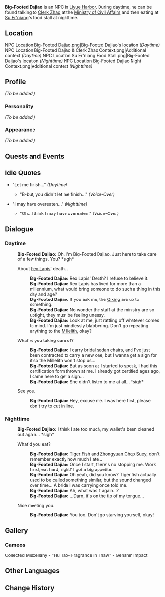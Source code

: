 {{Meta
<!-- REMOVE THIS TEMPLATE AFTER ADDING MISSING INFO -->
|missing_NPC_profile  = yes
}}
{{Character Infobox
|type             = NPC
|image            = NPC Big-Footed Dajiao.png
|region           = Liyue
}}
'''Big-Footed Dajiao''' is an NPC in [[Liyue Harbor]]. During daytime, he can be found talking to [[Clerk Zhao]] at the [[Ministry of Civil Affairs]] and then eating at [[Su Er'niang]]'s food stall at nighttime.

==Location==
<gallery hideaddbutton="true" captionalign="center">
NPC Location Big-Footed Dajiao.png|Big-Footed Dajiao's location ''(Daytime)''
NPC Location Big-Footed Dajiao & Clerk Zhao Context.png|Additional context ''(Daytime)''
NPC Location Su Er'niang Food Stall.png|Big-Footed Daijao's location ''(Nighttime)''
NPC Location Big-Footed Dajiao Night Context.png|Additional context ''(Nighttime)''
</gallery>

==Profile==
''(To be added.)''

===Personality===
''(To be added.)''

===Appearance===
''(To be added.)''

==Quests and Events==
{{Quest Appearances}}

==Idle Quotes==
* "Let me finish..." ''(Daytime)''
**{{A|VO Big-Footed Dajiao 01.ogg}} "B-but, you didn't let me finish..." ''(Voice-Over)''
* "I may have overeaten..." ''(Nighttime)''
**{{A|VO Big-Footed Dajiao 02.ogg}} "Oh...I think I may have overeaten." ''(Voice-Over)''

==Dialogue==
===Daytime===
{{Dialogue start}}
:'''Big-Footed Dajiao:''' Oh, I'm Big-Footed Dajiao. Just here to take care of a few things. You? *sigh*
:{{DIcon}} About [[Rex Lapis]]' death...
::'''Big-Footed Dajiao:''' Rex Lapis' Death? I refuse to believe it.
::'''Big-Footed Dajiao:''' Rex Lapis has lived for more than a millennium, what would bring someone to do such a thing in this day and age?
::'''Big-Footed Dajiao:''' If you ask me, the [[Qixing]] are up to something.
::'''Big-Footed Dajiao:''' No wonder the staff at the ministry are so uptight, they must be feeling uneasy.
::'''Big-Footed Dajiao:''' Look at me, just rattling off whatever comes to mind. I'm just mindlessly blabbering. Don't go repeating anything to the [[Millelith]], okay?
:{{DIcon}} What're you taking care of?
::'''Big-Footed Dajiao:''' I carry bridal sedan chairs, and I've just been contracted to carry a new one, but I wanna get a sign for it so the Millelith won't stop us...
::'''Big-Footed Dajiao:''' But as soon as I started to speak, I had this certification form thrown at me. I already got certified ages ago, I came here to get a sign...
::'''Big-Footed Dajiao:''' She didn't listen to me at all... *sigh*
:{{DIcon}} See you.
::'''Big-Footed Dajiao:''' Hey, excuse me. I was here first, please don't try to cut in line.
{{Dialogue end}}

===Nighttime===
{{Dialogue start}}
:'''Big-Footed Dajiao:''' I think I ate too much, my wallet's been cleaned out again... *sigh*
:{{DIcon}} What'd you eat?
::'''Big-Footed Dajiao:''' [[Grilled Tiger Fish|Tiger Fish]] and [[Zhongyuan Chop Suey]], don't remember exactly how much I ate...
::'''Big-Footed Dajiao:''' Once I start, there's no stopping me. Work hard, eat hard, right? I got a big appetite.
::'''Big-Footed Dajiao:''' Oh yeah, did you know? Tiger fish actually used to be called something similar, but the sound changed over time... A bride I was carrying once told me.
::'''Big-Footed Dajiao:''' Ah, what was it again...?
::'''Big-Footed Dajiao:''' ...Darn, it's on the tip of my tongue...
:{{DIcon}} Nice meeting you.
::'''Big-Footed Dajiao:''' You too. Don't go starving yourself, okay!
{{Dialogue end}}

<!--==Trivia==
-->

==Gallery==
===Cameos===
<gallery hideaddbutton="true" captionalign="center">
Collected Miscellany - "Hu Tao- Fragrance in Thaw" - Genshin Impact
</gallery>

==Other Languages==
{{Other Languages
|default_hidden = 1
|en      = Big-Footed Dajiao
|zhs     = 大脚
|zhs_rm  = Dàjiǎo
|zht     = 大腳
|zht_rm  = Dàjiǎo
|ja      = 大脚
|ja_rm   = Daikyaku{{Assumed}}
|ko      = 대발이
|ko_rm   = Daebal-i
|es      = Dajiao Pies Grandes
|fr      = Dajiao les grands pieds
|ru      = Ластолапый Да Цзяо
|th      = Big-footed Dajiao
|vi      = Dajiao
|de      = Plattfuß Dajiao
|id      = Big-Footed Dajiao
|pt      = Dajia dos Pés Grandes
}}

==Change History==
{{Change History|1.0}}